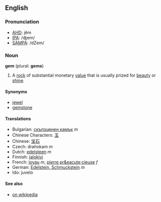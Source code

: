 ==English==

===Pronunciation===
* [[AHD]]: jĕm
* [[IPA]]: /ʤem/
* [[SAMPA]]: /dZem/

===Noun===
{{wikipediapar|gemstone}}
'''gem''' (plural: '''gems''')

#A [[rock]] of substantial monetary [[value]] that is usually prized for [[beauty]] or [[shine]].

====Synonyms====
*[[jewel]]
*[[gemstone]]

====Translations====

*Bulgarian: [[скъпоценен камък]] ''m''
*Chinese Characters: [[玉]]
*Chinese: [[宝石]]
*Czech: drahokam  ''m''
*Dutch: [[edelsteen]] ''m''
*Finnish: [[jalokivi]]
*French: [[joyau]] ''m'', [[pierre pr&eacute;cieuse]] ''f''
*German: [[Edelstein, Schmuckstein]] ''m''
*Ido: juvelo

====See also====
*[[w:gem|on wikipedia]]